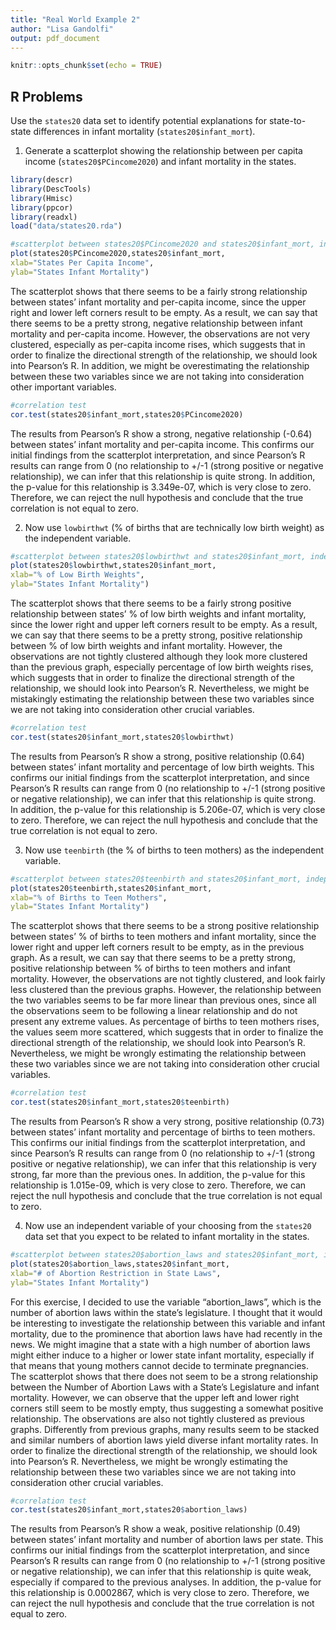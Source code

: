 ```yaml
---
title: "Real World Example 2"
author: "Lisa Gandolfi"
output: pdf_document
---
```


```r
knitr::opts_chunk$set(echo = TRUE)
```

## R Problems

Use the ```states20``` data set to identify potential explanations for state-to-state differences in infant mortality (```states20$infant_mort```).

1. Generate a scatterplot showing the relationship between per capita income (```states20$PCincome2020```) and infant mortality in the states. 

```r
library(descr)
library(DescTools)
library(Hmisc)
library(ppcor) 
library(readxl)
load("data/states20.rda")

#scatterplot between states20$PCincome2020 and states20$infant_mort, indep, dep
plot(states20$PCincome2020,states20$infant_mort,
xlab="States Per Capita Income",
ylab="States Infant Mortality")
```
The scatterplot shows that there seems to be a fairly strong relationship between states' infant mortality and per-capita income, since the upper right and lower left corners result to be empty. As a result, we can say that there seems to be a pretty strong, negative relationship between infant mortality and per-capita income. However, the observations are not very clustered, especially as per-capita income rises, which suggests that in order to finalize the directional strength of the relationship, we should look into Pearson's R. In addition, we might be overestimating the relationship between these two variables since we are not taking into consideration other important variables.

```r
#correlation test
cor.test(states20$infant_mort,states20$PCincome2020)
```
The results from Pearson's R show a strong, negative relationship (-0.64) between states' infant mortality and per-capita income. This confirms our initial findings from the scatterplot interpretation, and since Pearson's R results can range from 0 (no relationship to +/-1 (strong positive or negative relationship), we can infer that this relationship is quite strong. In addition, the p-value for this relationship is 3.349e-07, which is very close to zero. Therefore, we can reject the null hypothesis and conclude that the true correlation is not equal to zero.

2. Now use ```lowbirthwt``` (% of births that are technically low birth weight) as the independent variable. 

```r
#scatterplot between states20$lowbirthwt and states20$infant_mort, indep, dep
plot(states20$lowbirthwt,states20$infant_mort,
xlab="% of Low Birth Weights",
ylab="States Infant Mortality")
```
The scatterplot shows that there seems to be a fairly strong positive relationship between states' % of low birth weights and infant mortality, since the lower right and upper left corners result to be empty. As a result, we can say that there seems to be a pretty strong, positive relationship between % of low birth weights and infant mortality. However, the observations are not tightly clustered although they look more clustered than the previous graph, especially percentage of low birth weights rises, which suggests that in order to finalize the directional strength of the relationship, we should look into Pearson's R. Nevertheless, we might be mistakingly estimating the relationship between these two variables since we are not taking into consideration other crucial variables.

```r
#correlation test
cor.test(states20$infant_mort,states20$lowbirthwt)
```
The results from Pearson's R show a strong, positive relationship (0.64) between states' infant mortality and percentage of low birth weights. This confirms our initial findings from the scatterplot interpretation, and since Pearson's R results can range from 0 (no relationship to +/-1 (strong positive or negative relationship), we can infer that this relationship is quite strong. In addition, the p-value for this relationship is 5.206e-07, which is very close to zero. Therefore, we can reject the null hypothesis and conclude that the true correlation is not equal to zero.

3. Now use ```teenbirth``` (the % of births to teen mothers) as the independent variable. 

```r
#scatterplot between states20$teenbirth and states20$infant_mort, indep, dep
plot(states20$teenbirth,states20$infant_mort,
xlab="% of Births to Teen Mothers",
ylab="States Infant Mortality")
```
The scatterplot shows that there seems to be a strong positive relationship between states' % of births to teen mothers and infant mortality, since the lower right and upper left corners result to be empty, as in the previous graph. As a result, we can say that there seems to be a pretty strong, positive relationship between % of births to teen mothers and infant mortality. However, the observations are not tightly clustered, and look fairly less clustered than the previous graphs. However, the relationship between the two variables seems to be far more linear than previous ones, since all the observations seem to be following a linear relationship and do not present any extreme values. As percentage of births to teen mothers rises, the values seem more scattered, which suggests that in order to finalize the directional strength of the relationship, we should look into Pearson's R. Nevertheless, we might be wrongly estimating the relationship between these two variables since we are not taking into consideration other crucial variables.

```r
#correlation test
cor.test(states20$infant_mort,states20$teenbirth)
```
The results from Pearson's R show a very strong, positive relationship (0.73) between states' infant mortality and percentage of births to teen mothers. This confirms our initial findings from the scatterplot interpretation, and since Pearson's R results can range from 0 (no relationship to +/-1 (strong positive or negative relationship), we can infer that this relationship is very strong, far more than the previous ones. In addition, the p-value for this relationship is 1.015e-09, which is very close to zero. Therefore, we can reject the null hypothesis and conclude that the true correlation is not equal to zero.

4. Now use an independent variable of your choosing from the ```states20``` data set that you expect to be related to infant mortality in the states.

```r
#scatterplot between states20$abortion_laws and states20$infant_mort, indep, dep
plot(states20$abortion_laws,states20$infant_mort,
xlab="# of Abortion Restriction in State Laws",
ylab="States Infant Mortality")
```
For this exercise, I decided to use the variable "abortion_laws", which is the number of abortion laws within the state's legislature. I thought that it would be interesting to investigate the relationship between this variable and infant mortality, due to the prominence that abortion laws have had recently in the news. We might imagine that a state with a high number of abortion laws might either induce to a higher or lower state infant mortality, especially if that means that young mothers cannot decide to terminate pregnancies. 
The scatterplot shows that there does not seem to be a strong relationship between the Number of Abortion Laws with a State's Legislature and infant mortality. However, we can observe that the upper left and lower right corners still seem to be mostly empty, thus suggesting a somewhat positive relationship. The observations are also not tightly clustered as previous graphs. Differently from previous graphs, many results seem to be stacked and similar numbers of abortion laws yield diverse infant mortality rates. In order to finalize the directional strength of the relationship, we should look into Pearson's R. Nevertheless, we might be wrongly estimating the relationship between these two variables since we are not taking into consideration other crucial variables.

```r
#correlation test
cor.test(states20$infant_mort,states20$abortion_laws)
```
The results from Pearson's R show a weak, positive relationship (0.49) between states' infant mortality and number of abortion laws per state. This confirms our initial findings from the scatterplot interpretation, and since Pearson's R results can range from 0 (no relationship to +/-1 (strong positive or negative relationship), we can infer that this relationship is quite weak, especially if compared to the previous analyses. In addition, the p-value for this relationship is 0.0002867, which is very close to zero. Therefore, we can reject the null hypothesis and conclude that the true correlation is not equal to zero.
